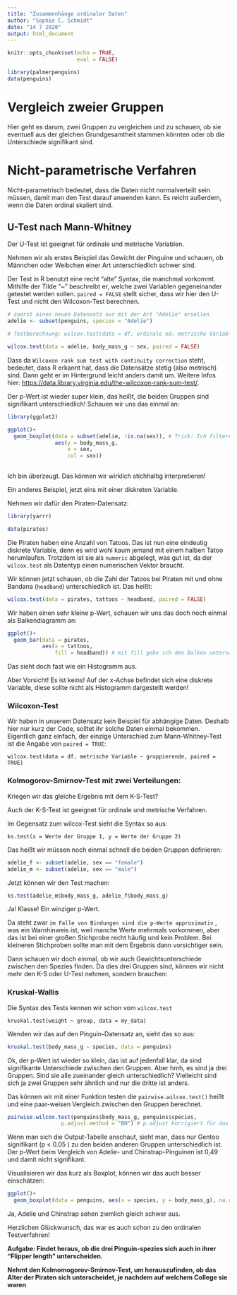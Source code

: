 ```yaml
---
title: "Zusammenhänge ordinaler Daten"
author: "Sophie C. Schmidt"
date: "14 7 2020"
output: html_document
---
```


```r
knitr::opts_chunk$set(echo = TRUE,
                      eval = FALSE)

library(palmerpenguins)
data(penguins)
```



# Vergleich zweier Gruppen

Hier geht es darum, zwei Gruppen zu vergleichen und zu schauen, ob sie eventuell aus der gleichen Grundgesamtheit stammen könnten oder ob die Unterschiede signifikant sind. 

# Nicht-parametrische Verfahren

Nicht-parametrisch bedeutet, dass die Daten nicht normalverteilt sein müssen, damit man den Test darauf anwenden kann. Es reicht außerdem, wenn die Daten ordinal skaliert sind. 

## U-Test nach Mann-Whitney

Der U-Test ist geeignet für ordinale und metrische Variablen. 

Nehmen wir als erstes Beispiel das Gewicht der Pinguine und schauen, ob Männchen oder Weibchen einer Art unterschiedlich schwer sind. 

Der Test in R benutzt eine recht "alte" Syntax, die manchmal vorkommt. Mithilfe der Tilde "~" beschreibt er, welche zwei Variablen gegeneinander getestet werden sollen. `paired = FALSE` stellt sicher, dass wir hier den U-Test und nicht den Wilcoxon-Test berechnen.

```r
# zuerst einen neuen Datensatz nur mit der Art "Adelie" ersellen 
adelie <- subset(penguins, species = "Adelie")

# Testberechnung: wilcox.test(data = df, ordinale od. metrische Variable ~ gruppierender Faktor, paired = FALSE):

wilcox.test(data = adelie, body_mass_g ~ sex, paired = FALSE)
```

Dass da `Wilcoxon rank sum test with continuity correction` steht, bedeutet, dass R erkannt hat, dass die Datensätze stetig (also metrisch) sind. Dann geht er im Hintergrund leicht anders damit um. Weitere Infos hier: <https://data.library.virginia.edu/the-wilcoxon-rank-sum-test/>. 

Der p-Wert ist wieder super klein, das heißt, die beiden Gruppen sind signifikant unterschiedlich!
Schauen wir uns das einmal an:

```r
library(ggplot2)

ggplot()+
  geom_boxplot(data = subset(adelie, !is.na(sex)), # Trick: Ich filtere bei "data" alle Datensätze raus, in denen in der Spalte "sex" NA steht
               aes(y = body_mass_g, 
                   x = sex, 
                   col = sex))
  
```
Ich bin überzeugt. Das können wir wirklich stichhaltig interpretieren!

Ein anderes Beispiel, jetzt eins mit einer diskreten Variable.

Nehmen wir dafür den Piraten-Datensatz:

```r
library(yarrr)

data(pirates)
```

Die Piraten haben eine Anzahl von Tatoos. Das ist nun eine eindeutig diskrete Variable, denn es wird wohl kaum jemand mit einem halben Tatoo herumlaufen. Trotzdem ist sie als `numeric` abgelegt, was gut ist, da der `wilcox.test` als Datentyp einen numerischen Vektor braucht.

Wir können jetzt schauen, ob die Zahl der Tatoos bei Piraten mit und ohne Bandana (`headband`) unterschiedlich ist. Das heißt:

```r
wilcox.test(data = pirates, tattoos ~ headband, paired = FALSE)
```

Wir haben einen sehr kleine p-Wert, schauen wir uns das doch noch einmal als Balkendiagramm an:

```r
ggplot()+
  geom_bar(data = pirates, 
           aes(x = tattoos,
               fill = headband)) # mit fill gebe ich den Balken unterschiedliche Farben, sie werden dann "übereinander gestapelt"

```

Das sieht doch fast wie ein Histogramm aus.

Aber Vorsicht! Es ist keins! Auf der x-Achse befindet sich eine diskrete Variable, diese sollte nicht als Histogramm dargestellt werden!

### Wilcoxon-Test

Wir haben in unserem Datensatz kein Beispiel für abhängige Daten. Deshalb hier nur kurz der Code, solltet ihr solche Daten einmal bekommen. Eigentlich ganz einfach, der einzige Unterschied zum Mann-Whitney-Test ist die Angabe von `paired = TRUE`:

```
wilcox.test(data = df, metrische Variable ~ gruppierende, paired = TRUE)
```


### Kolmogorov-Smirnov-Test mit zwei Verteilungen:


Kriegen wir das gleiche Ergebnis mit dem K-S-Test?

Auch der K-S-Test ist geeignet für ordinale und metrische Verfahren.

Im Gegensatz zum wilcox-Test sieht die Syntax so aus:

```
ks.test(x = Werte der Gruppe 1, y = Werte der Gruppe 2)
```
Das heißt wir müssen noch einmal schnell die beiden Gruppen definieren:

```r
adelie_f <- subset(adelie, sex == "female")
adelie_m <- subset(adelie, sex == "male")
```

Jetzt können wir den Test machen:
```r

ks.test(adelie_m$body_mass_g, adelie_f$body_mass_g)

```

Ja! Klasse!  Ein winziger p-Wert.

Da steht zwar `im Falle von Bindungen sind die p-Werte approximativ` , was ein Warnhinweis ist, weil manche Werte mehrmals vorkommen, aber das ist bei einer großen Stichprobe recht häufig und kein Problem. Bei kleineren Stichproben sollte man mit dem Ergebnis dann vorsichtiger sein.


Dann schauen wir doch einmal, ob wir auch Gewichtsunterschiede zwischen den Spezies finden. Da dies drei Gruppen sind, können wir nicht mehr den K-S oder U-Test nehmen, sondern brauchen: 

### Kruskal-Wallis

Die Syntax des Tests kennen wir schon vom `wilcox.test`

```
kruskal.test(weight ~ group, data = my_data)
```

Wenden wir das auf den Pinguin-Datensatz an, sieht das so aus:

```r
kruskal.test(body_mass_g ~ species, data = penguins)
```

Ok, der p-Wert ist wieder so klein, das ist auf jedenfall klar, da sind signifikante Unterschiede zwischen den Gruppen. Aber hmh, es sind ja drei Gruppen. Sind sie alle zueinander gleich unterschiedlich? Vielleicht sind sich ja zwei Gruppen sehr ähnlich und nur die dritte ist anders.

Das können wir mit einer Funktion testen die `pairwise.wilcox.test()` heißt und eine paar-weisen Vergleich zwischen den Gruppen berechnet. 

```r
pairwise.wilcox.test(penguins$body_mass_g, penguins$species,
                 p.adjust.method = "BH") # p.adjust korrigiert für das Testen mit mehreren Gruppen. siehe: https://www.rdocumentation.org/packages/stats/versions/3.6.2/topics/p.adjust
```


Wenn man sich die Output-Tabelle anschaut, sieht man, dass nur Gentoo signifikant (p < 0.05 ) zu den beiden anderen Gruppen unterschiedlich ist. Der p-Wert beim Vergleich von Adelie- und Chinstrap-Pinguinen ist 0,49 und damit nicht signifikant.

Visualisieren wir das kurz als Boxplot, können wir das auch besser einschätzen:

```r
ggplot()+
  geom_boxplot(data = penguins, aes(x = species, y = body_mass_g), na.rm = TRUE)
```

Ja, Adelie und Chinstrap sehen ziemlich gleich schwer aus.


Herzlichen Glückwunsch, das war es auch schon zu den ordinalen Testverfahren!

**Aufgabe: Findet heraus, ob die drei Pinguin-spezies sich auch in ihrer "Flipper length" unterscheiden.**

**Nehmt den Kolmomogorov-Smirnov-Test, um herauszufinden, ob das Alter der Piraten sich unterscheidet, je nachdem auf welchem College sie waren**
